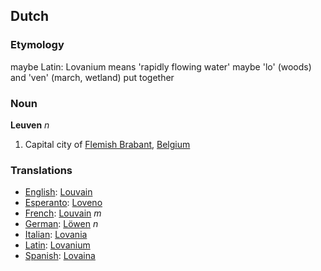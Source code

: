 ==Dutch==
===Etymology===

maybe Latin: Lovanium means 'rapidly flowing water'
maybe 'lo' (woods) and 'ven' (march, wetland) put together

===Noun===
'''Leuven''' ''n''

# Capital city of [[Flemish Brabant]], [[Belgium]]

===Translations===
*[[English]]: [[Louvain]]
*[[Esperanto]]: [[Loveno]]
*[[French]]: [[Louvain]] ''m''
*[[German]]: [[Löwen]] ''n''
*[[Italian]]: [[Lovania]]
*[[Latin]]: [[Lovanium]]
*[[Spanish]]: [[Lovaina]]